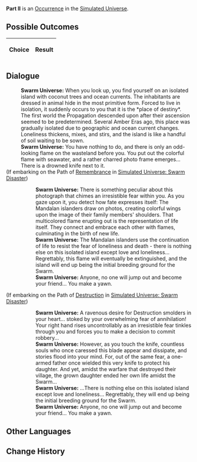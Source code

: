 {{Simulated Universe Event Infobox
|title         = Part II
|image         = 1.png
|type          =
|domains_su    = 
|domains_ext   = 
|domains_swarm = 
|domains_gng   = 
|requirements  =
|prev          = 
|next          = 
|indexRewards  =
|characters    = 
}}
'''Part II''' is an [[Simulated Universe/Occurrence|Occurrence]] in the [[Simulated Universe]].

==Possible Outcomes==
{| class="article-table"
!Choice
!Result

|}

<!--
==Gameplay Notes==

-->
==Dialogue==
{{Dialogue Start}}
:'''Swarm Universe:''' When you look up, you find yourself on an isolated island with coconut trees and ocean currents. The inhabitants are dressed in animal hide in the most primitive form. Forced to live in isolation, it suddenly occurs to you that it is the *place of destiny*. The first world the Propagation descended upon after their ascension seemed to be predetermined. Several Amber Eras ago, this place was gradually isolated due to geographic and ocean current changes. Loneliness thickens, mixes, and stirs, and the island is like a handful of soil waiting to be sown.
:'''Swarm Universe:''' You have nothing to do, and there is only an odd-looking flame on the wasteland before you. You put out the colorful flame with seawater, and a rather charred photo frame emerges... There is a drowned knife next to it.
;(If embarking on the Path of [[Simulated Universe/Paths#Remembrance|Remembrance]] in [[Simulated Universe: Swarm Disaster]])
:{{SU Special Dialogue|Remembrance|Speak with the photo frame.|This is something you often do... Does everyone have that many friends?}}
::'''Swarm Universe:''' There is something peculiar about this photograph that chimes an irresistible fear within you. As you gaze upon it, you detect how fate expresses itself: The Mandalan islanders draw on photos, creating colorful wings upon the image of their family members' shoulders. That multicolored flame erupting out is the representation of life itself. They connect and embrace each other with flames, culminating in the birth of new life.
::'''Swarm Universe:''' The Mandalan islanders use the continuation of life to resist the fear of loneliness and death - there is nothing else on this isolated island except love and loneliness... Regrettably, this flame will eventually be extinguished, and the island will end up being the initial breeding ground for the Swarm.
::'''Swarm Universe:''' Anyone, no one will jump out and become your friend... You make a yawn.
;(If embarking on the Path of [[Simulated Universe/Paths#Destruction|Destruction]] in [[Simulated Universe: Swarm Disaster]])
:{{SU Special Dialogue|Destruction|Make a small cut with a small knife!|You don't know why such a thought occurred, but you only live once!}}
::'''Swarm Universe:''' A ravenous desire for Destruction smolders in your heart... stoked by your overwhelming fear of annihilation! Your right hand rises uncontrollably as an irresistible fear tinkles through you and forces you to make a decision to commit robbery...
::'''Swarm Universe:''' However, as you touch the knife, countless souls who once caressed this blade appear and dissipate, and stories flood into your mind. For, out of the same fear, a one-armed father once wielded this very knife to protect his daughter. And yet, amidst the warfare that destroyed their village, the grown daughter ended her own life amidst the Swarm...
::'''Swarm Universe:''' ...There is nothing else on this isolated island except love and loneliness... Regrettably, they will end up being the initial breeding ground for the Swarm.
::'''Swarm Universe:''' Anyone, no one will jump out and become your friend... You make a yawn.
{{Dialogue End}}

==Other Languages==
{{Other Languages
|en    = Part II
|zhs   = 其二
|zht   = 其二
|ja    = その2
|ko    = II
|es    = Parte II
|fr    = Partie II
|ru    = II
|th    = ตอน 2
|vi    = Phần 2
|de    = Teil 2
|id    = Bagian II
|pt    = Parte II
}}

==Change History==
{{Change History|1.0}}
